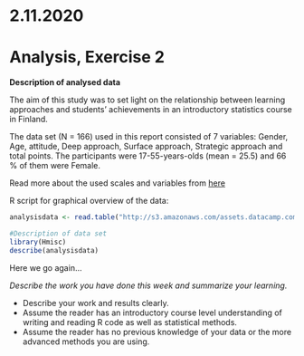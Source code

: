 # 2.11.2020 

# **Analysis, Exercise 2**


**Description of analysed data**

The aim of this study was to set light on the relationship between learning approaches and students' achievements in an introductory statistics course in Finland.

The data set (N = 166) used in this report consisted of 7 variables: Gender, Age, attitude, Deep approach, Surface approach, Strategic approach and total points. The participants were 17-55-years-olds (mean = 25.5) and 66 % of them were Female.

Read more about the used scales and variables from 
[here](https://www.mv.helsinki.fi/home/kvehkala/JYTmooc/JYTOPKYS2-meta.txt)

R script for graphical overview of the data:

```r
analysisdata <- read.table("http://s3.amazonaws.com/assets.datacamp.com/production/course_2218/datasets/learning2014.txt", sep=",", header=TRUE)

#Description of data set
library(Hmisc)
describe(analysisdata)
```

Here we go again...


*Describe the work you have done this week and summarize your learning.*

- Describe your work and results clearly. 
- Assume the reader has an introductory course level understanding of writing and reading R code as well as statistical methods.
- Assume the reader has no previous knowledge of your data or the more advanced methods you are using.
